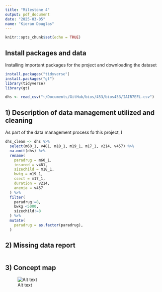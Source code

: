```yaml
---
title: "Milestone 4"
output: pdf_document
date: "2025-03-05"
name: "Kieran Douglas"
---
```


```r
knitr::opts_chunk$set(echo = TRUE)
```

## Install packages and data

Installing important packages for the project and downloading the dataset

```r
install.packages("tidyverse")
install.packages("gt")
library(tidyverse)
library(gt)

dhs <- read_csv("~/Documents/GitHub/bios/453/bios453/IAIR7EFL.csv")

```

## 1) Description of data management utilized and cleaning

As part of the data management process fo this project, I 

```r
dhs_clean <- dhs %>% 
  select(m60_1, v481, m18_1, m19_1, m17_1, v214, v457) %>% 
  na.omit(dhs) %>% 
  rename(
    paradrug = m60_1,
    insured = v481,
    sizechild = m18_1,
    bwkg = m19_1,
    csect = m17_1,
    duration = v214,
    anemia = v457
  ) %>% 
  filter(
    paradrug!=8,
    bwkg <5000,
    sizechild!=8
  ) %>% 
  mutate(
    paradrug = as.factor(paradrug),
  )
```

## 2) Missing data report
```r

```

## 3) Concept map
![Alt text]('/Users/kieran/Downloads/Concept Map from Lucidchart.png')

